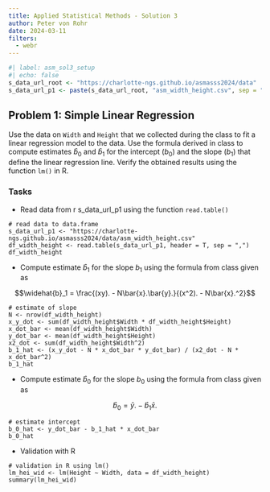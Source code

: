 ```yaml
---
title: Applied Statistical Methods - Solution 3
author: Peter von Rohr
date: 2024-03-11
filters: 
  - webr
---
```


```r
#| label: asm_sol3_setup
#| echo: false
s_data_url_root <- "https://charlotte-ngs.github.io/asmasss2024/data"
s_data_url_p1 <- paste(s_data_url_root, "asm_width_height.csv", sep = "/")
```


## Problem 1: Simple Linear Regression
Use the data on `Width` and `Height` that we collected during the class to fit a linear regression model to the data. Use the formula derived in class to compute estimates $\widehat{b}_0$ and $\widehat{b}_1$ for the intercept ($b_0$) and the slope ($b_1$) that define the linear regression line. Verify the obtained results using the function `lm()` in R. 

### Tasks

* Read data from ` `r s_data_url_p1` ` using the function `read.table()`

```webr-r
# read data to data.frame
s_data_url_p1 <- "https://charlotte-ngs.github.io/asmasss2024/data/asm_width_height.csv"
df_width_height <- read.table(s_data_url_p1, header = T, sep = ",")
df_width_height
```

* Compute estimate $\widehat{b}_1$ for the slope $b_1$ using the formula from class given as

$$\widehat{b}_1 = \frac{(xy). - N\bar{x}.\bar{y}.}{(x^2). - N\bar{x}.^2}$$

```webr-r
# estimate of slope
N <- nrow(df_width_height)
x_y_dot <- sum(df_width_height$Width * df_width_height$Height)
x_dot_bar <- mean(df_width_height$Width)
y_dot_bar <- mean(df_width_height$Height)
x2_dot <- sum(df_width_height$Width^2)
b_1_hat <- (x_y_dot - N * x_dot_bar * y_dot_bar) / (x2_dot - N * x_dot_bar^2)
b_1_hat
```

* Compute estimate $\widehat{b}_0$ for the slope $b_0$ using the formula from class given as

$$\hat{b}_0 = \bar{y}. - \hat{b}_1\bar{x}. $$

```webr-r
# estimate intercept
b_0_hat <- y_dot_bar - b_1_hat * x_dot_bar
b_0_hat
```


* Validation with R

```webr-r
# validation in R using lm()
lm_hei_wid <- lm(Height ~ Width, data = df_width_height)
summary(lm_hei_wid)
```


